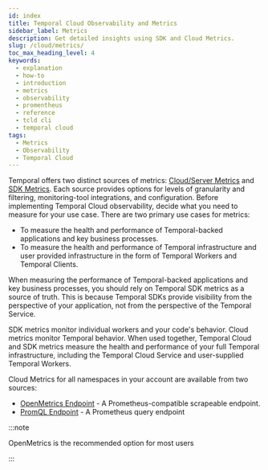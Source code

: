 ```yaml
---
id: index
title: Temporal Cloud Observability and Metrics
sidebar_label: Metrics
description: Get detailed insights using SDK and Cloud Metrics.
slug: /cloud/metrics/
toc_max_heading_level: 4
keywords:
  - explanation
  - how-to
  - introduction
  - metrics
  - observability
  - promentheus
  - reference
  - tcld cli
  - temporal cloud
tags:
  - Metrics
  - Observability
  - Temporal Cloud
---
```


Temporal offers two distinct sources of metrics: [Cloud/Server Metrics](/production-deployment/cloud/metrics/reference) and [SDK Metrics](/references/sdk-metrics).
Each source provides options for levels of granularity and filtering, monitoring-tool integrations, and configuration.
Before implementing Temporal Cloud observability, decide what you need to measure for your use case. There are two primary use cases for metrics:

- To measure the health and performance of Temporal-backed applications and key business processes.
- To measure the health and performance of Temporal infrastructure and user provided infrastructure in the form of Temporal Workers and Temporal Clients.

When measuring the performance of Temporal-backed applications and key business processes, you should rely on Temporal SDK metrics as a source of truth.
This is because Temporal SDKs provide visibility from the perspective of your application, not from the perspective of the Temporal Service.

SDK metrics monitor individual workers and your code's behavior.
Cloud metrics monitor Temporal behavior.
When used together, Temporal Cloud and SDK metrics measure the health and performance of your full Temporal infrastructure, including the Temporal Cloud Service and user-supplied Temporal Workers.

Cloud Metrics for all namespaces in your account are available from two sources:

- [OpenMetrics Endpoint](/production-deployment/cloud/metrics/openmetrics) - A Prometheus-compatible scrapeable endpoint.
- [PromQL Endpoint](/production-deployment/cloud/metrics/query) - A Prometheus query endpoint 

:::note

OpenMetrics is the recommended option for most users

:::
